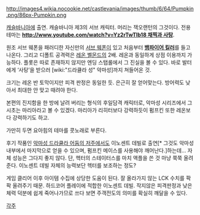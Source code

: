 http://images4.wikia.nocookie.net/castlevania/images/thumb/6/64/Pumpkin.png/86px-Pumpkin.png

[[캐슬바니아]]에 출연. 캐슬바니아 제3의 서브 캐릭터. 머리는 잭오랜턴의 그것이다. 전용 테마는 '''[[http://www.youtube.com/watch?v=Yz2rTwTIb18 채찍과 사탕]]'''.

원조 서브 웨폰을 패러디한 자신만의 [[서브 웨폰]]이 있고 처음부터 '''[[뱀파이어 킬러]]'''를 들고 나온다. 그리고 디폴트 공격력은 [[레온 벨몬드]]의 2배. 레온과 동일하게 상점 이용까지 가능하다. 플롯은 따로 존재하지 않지만 엔딩 스탭롤에서 그 진실을 볼 수 있다. 바로 발터에게 ‘사탕’을 받으러 [wiki:"드라큘라 성" 악마성]까지 쳐들어온 것.

크기는 레온 반 토막이지만 피격 판정은 동일한 듯. 은근히 잘 얻어맞는다. 방어력도 낮아서 최대한 안 맞고 때려야 한다.

본편의 진지함을 한 방에 날려 버리는 형식의 후일담격 캐릭터로, 악마성 시리즈에서 그 시초는 마리아라고 볼 수 있겠다. 마리아가 리히터보다 강력하듯이 펌프킨 또한 레온보다 강력하기도 하고.

가만히 두면 요아힘의 테마를 콧노래로 부른다.

후기 작품인 [[악마성 드라큘라 어둠의 저주]]에서도 이노센트 데빌로 출연[* 그것도 악마성 내부에서 마지막으로 얻을 수 있으며, 펌프킨 메이스를 사용해야 깨어난다.]하는데… 자체 성능은 그다지 좋지 않다. 단, 헥터의 스테이터스를 마치 액플을 쓴 것 마냥 쭉쭉 올려준다. 이노센트 데빌 자체의 능력보단 헥터를 보조하는 정도?

게임 클리어 이후 아이템 수집에 상당한 도움이 된다. 잘 올라가지 않는 LCK 수치를 팍팍 올려주기 때문. 하드코어 플레이에 적합한 이노센트 데빌. 작지않은 피격판정과 낮은 체력 덕분에 쉽게 죽어나가므로 쓰다 보면 주객전도의 의미를 확실히 깨달을 수 있다.

[[각주]]
